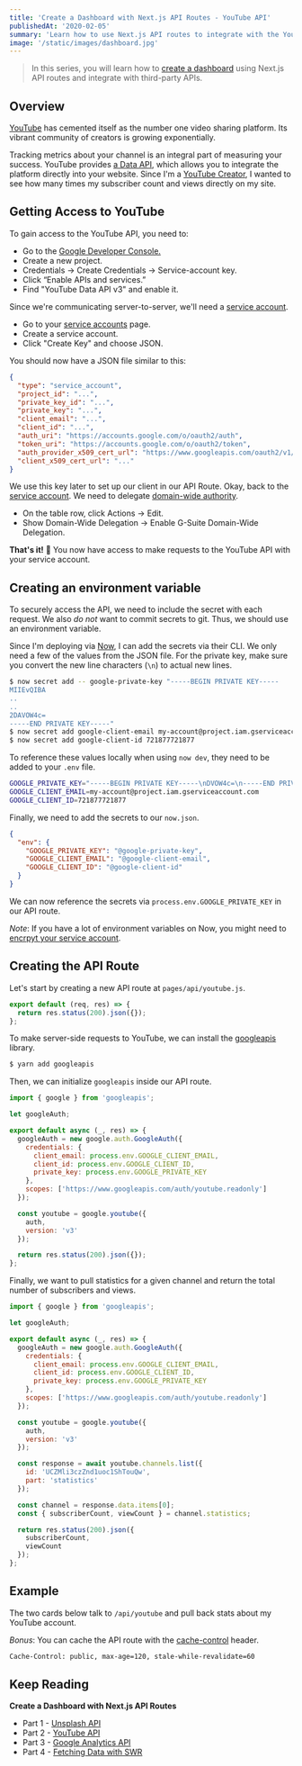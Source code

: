 ```yaml
---
title: 'Create a Dashboard with Next.js API Routes - YouTube API'
publishedAt: '2020-02-05'
summary: 'Learn how to use Next.js API routes to integrate with the YouTube API and retrieve statistics about a channel.'
image: '/static/images/dashboard.jpg'
---
```



> In this series, you will learn how to [create a dashboard](/dashboard) using Next.js API routes and integrate with third-party APIs.

<YouTube />

## Overview

[YouTube](https://youtube.com) has cemented itself as the number one video sharing platform. Its vibrant community of creators is growing exponentially.

Tracking metrics about your channel is an integral part of measuring your success.
YouTube provides [a Data API](https://developers.google.com/youtube/v3/docs), which allows you to integrate the platform directly into your website.
Since I'm a [YouTube Creator](https://www.youtube.com/channel/UCZMli3czZnd1uoc1ShTouQw), I wanted to see how many times my subscriber count and views directly on my site.

## Getting Access to YouTube

To gain access to the YouTube API, you need to:

- Go to the [Google Developer Console.](https://console.developers.google.com/)
- Create a new project.
- Credentials -> Create Credentials -> Service-account key.
- Click “Enable APIs and services.”
- Find "YouTube Data API v3" and enable it.

Since we're communicating server-to-server, we'll need a [service account](https://developers.google.com/identity/protocols/OAuth2ServiceAccount).

- Go to your [service accounts](https://console.developers.google.com/iam-admin/serviceaccounts) page.
- Create a service account.
- Click "Create Key" and choose JSON.

You should now have a JSON file similar to this:

```json
{
  "type": "service_account",
  "project_id": "...",
  "private_key_id": "...",
  "private_key": "...",
  "client_email": "...",
  "client_id": "...",
  "auth_uri": "https://accounts.google.com/o/oauth2/auth",
  "token_uri": "https://accounts.google.com/o/oauth2/token",
  "auth_provider_x509_cert_url": "https://www.googleapis.com/oauth2/v1/certs",
  "client_x509_cert_url": "..."
}
```

We use this key later to set up our client in our API Route.
Okay, back to the [service account](https://console.developers.google.com/iam-admin/serviceaccounts).
We need to delegate [domain-wide authority](https://developers.google.com/identity/protocols/OAuth2ServiceAccount#delegatingauthority).

- On the table row, click Actions -> Edit.
- Show Domain-Wide Delegation -> Enable G-Suite Domain-Wide Delegation.

**That's it!** 🎉 You now have access to make requests to the YouTube API with your service account.

## Creating an environment variable

To securely access the API, we need to include the secret with each request.
We also _do not_ want to commit secrets to git. Thus, we should use an environment variable.

Since I'm deploying via [Now](https://zeit.co), I can add the secrets via their CLI.
We only need a few of the values from the JSON file. For the private key, make sure you convert
the new line characters (`\n`) to actual new lines.

```bash
$ now secret add -- google-private-key "-----BEGIN PRIVATE KEY-----
MIIEvQIBA
..
..
2DAVOW4c=
-----END PRIVATE KEY-----"
$ now secret add google-client-email my-account@project.iam.gserviceaccount.com
$ now secret add google-client-id 721877721877
```

To reference these values locally when using `now dev`, they need to be added to your `.env` file.

```bash
GOOGLE_PRIVATE_KEY="-----BEGIN PRIVATE KEY-----\nDVOW4c=\n-----END PRIVATE KEY-----\n"
GOOGLE_CLIENT_EMAIL=my-account@project.iam.gserviceaccount.com
GOOGLE_CLIENT_ID=721877721877
```

Finally, we need to add the secrets to our `now.json`.

```json
{
  "env": {
    "GOOGLE_PRIVATE_KEY": "@google-private-key",
    "GOOGLE_CLIENT_EMAIL": "@google-client-email",
    "GOOGLE_CLIENT_ID": "@google-client-id"
  }
}
```

We can now reference the secrets via `process.env.GOOGLE_PRIVATE_KEY` in our API route.

_Note_: If you have a lot of environment variables on Now, you might need to [encrpyt your service account](/blog/now-env-variables-size-limit).

## Creating the API Route

Let's start by creating a new API route at `pages/api/youtube.js`.

```js
export default (req, res) => {
  return res.status(200).json({});
};
```

To make server-side requests to YouTube, we can install the [googleapis](https://github.com/googleapis/google-api-nodejs-client) library.

```bash
$ yarn add googleapis
```

Then, we can initialize `googleapis` inside our API route.

```js
import { google } from 'googleapis';

let googleAuth;

export default async (_, res) => {
  googleAuth = new google.auth.GoogleAuth({
    credentials: {
      client_email: process.env.GOOGLE_CLIENT_EMAIL,
      client_id: process.env.GOOGLE_CLIENT_ID,
      private_key: process.env.GOOGLE_PRIVATE_KEY
    },
    scopes: ['https://www.googleapis.com/auth/youtube.readonly']
  });

  const youtube = google.youtube({
    auth,
    version: 'v3'
  });

  return res.status(200).json({});
};
```

Finally, we want to pull statistics for a given channel and return the total number of subscribers and views.

```js
import { google } from 'googleapis';

let googleAuth;

export default async (_, res) => {
  googleAuth = new google.auth.GoogleAuth({
    credentials: {
      client_email: process.env.GOOGLE_CLIENT_EMAIL,
      client_id: process.env.GOOGLE_CLIENT_ID,
      private_key: process.env.GOOGLE_PRIVATE_KEY
    },
    scopes: ['https://www.googleapis.com/auth/youtube.readonly']
  });

  const youtube = google.youtube({
    auth,
    version: 'v3'
  });

  const response = await youtube.channels.list({
    id: 'UCZMli3czZnd1uoc1ShTouQw',
    part: 'statistics'
  });

  const channel = response.data.items[0];
  const { subscriberCount, viewCount } = channel.statistics;

  return res.status(200).json({
    subscriberCount,
    viewCount
  });
};
```

## Example

The two cards below talk to `/api/youtube` and pull back stats about my YouTube account.

_Bonus_: You can cache the API route with the [cache-control](https://developer.mozilla.org/en-US/docs/Web/HTTP/Headers/Cache-Control) header.

```bash
Cache-Control: public, max-age=120, stale-while-revalidate=60
```

<YouTube />

## Keep Reading

**Create a Dashboard with Next.js API Routes**

- Part 1 - [Unsplash API](/blog/unsplash-api-nextjs)
- Part 2 - [YouTube API](/blog/youtube-api-nextjs)
- Part 3 - [Google Analytics API](/blog/google-analytics-api-nextjs)
- Part 4 - [Fetching Data with SWR](/blog/fetching-data-with-swr)
